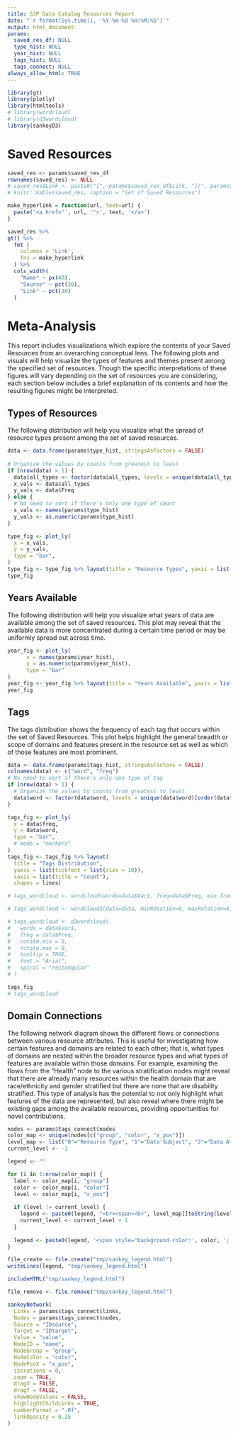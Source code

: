 ```yaml
---
title: SJP Data Catalog Resources Report
date: "`r format(Sys.time(), '%Y-%m-%d %H:%M:%S')`"
output: html_document
params:
  saved_res_df: NULL
  type_hist: NULL
  year_hist: NULL
  tags_hist: NULL
  tags_connect: NULL
always_allow_html: TRUE
---
```


```r
library(gt)
library(plotly)
library(htmltools)
# library(wordcloud)
# library(d3wordcloud)
library(sankeyD3)
```

# Saved Resources

```r
saved_res <- params$saved_res_df
rownames(saved_res) <- NULL
# saved_res$Link <- paste0("[", params$saved_res_df$Link, "](", params$saved_res_df$Link, ")")
# knitr::kable(saved_res, caption = "Set of Saved Resources")

make_hyperlink = function(url, text=url) {
  paste('<a href="', url, '">', text, '</a>')
}

saved_res %>%
gt() %>%
  fmt (
    columns = 'Link',
    fns = make_hyperlink
  ) %>%
  cols_width(
    "Name" ~ px(40),
    "Source" ~ pct(30),
    "Link" ~ pct(30)
  )
```


# Meta-Analysis

This report includes visualizations which explore the contents of your Saved Resources from an overarching conceptual lens. The following plots and visuals will help visualize the types of features and themes present among the specified set of resources. Though the specific interpretations of these figures will vary depending on the set of resources you are considering, each section below includes a brief explanation of its contents and how the resulting figures might be interpreted.

## Types of Resources

The following distribution will help you visualize what the spread of resource types present among the set of saved resources. 

```r
data <- data.frame(params$type_hist, stringsAsFactors = FALSE)
    
# Organize the values by counts from greatest to least
if (nrow(data) > 1) {
  data$all_types <- factor(data$all_types, levels = unique(data$all_types)[order(data$Freq, decreasing = TRUE)])
  x_vals <- data$all_types
  y_vals <- data$Freq
} else {
  # No need to sort if there's only one type of count
  x_vals <- names(params$type_hist)
  y_vals <- as.numeric(params$type_hist)
}

type_fig <- plot_ly(
  x = x_vals,
  y = y_vals,
  type = "bar",
)
type_fig <- type_fig %>% layout(title = "Resource Types", yaxis = list(title = "Count"))
type_fig
```

## Years Available

The following distribution will help you visualize what years of data are available among the set of saved resources. This plot may reveal that the available data is more concentrated during a certain time period or may be uniformly spread out across time.

```r
year_fig <- plot_ly(
      x = names(params$year_hist),
      y = as.numeric(params$year_hist),
      type = "bar"
)
year_fig <- year_fig %>% layout(title = "Years Available", yaxis = list(title = "Count"))
year_fig
```

## Tags

The tags distribution shows the frequency of each tag that occurs within the set of Saved Resources. This plot helps highlight the general breadth or scope of domains and features present in the resource set as well as which of those features are most prominent. 

```r
data <- data.frame(params$tags_hist, stringsAsFactors = FALSE)
colnames(data) <- c("word", "freq")
# No need to sort if there's only one type of tag
if (nrow(data) > 1) {
  # Organize the values by counts from greatest to least
  data$word <- factor(data$word, levels = unique(data$word)[order(data$freq, decreasing = FALSE)])
}

tags_fig <- plot_ly(
  x = data$freq,
  y = data$word,
  type = "bar",
  # mode = "markers"
)
tags_fig <- tags_fig %>% layout(
  title = "Tags Distribution",
  yaxis = list(tickfont = list(size = 10)),
  xaxis = list(title = "Count"),
  shapes = lines)

# tags_wordcloud <- wordcloud(words=data$Var1, freq=data$Freq, min.freq = 1, max.words=200, random.order=FALSE, rot.per=0.35, colors=brewer.pal(8, "Dark2"))

# tags_wordcloud <- wordcloud2(data=data, minRotation=0, maxRotation=0, color="random-dark")

# tags_wordcloud <- d3wordcloud(
#   words = data$Var1, 
#   freq = data$Freq, 
#   rotate.min = 0,           
#   rotate.max = 0,
#   tooltip = TRUE,
#   font = "Arial",
#   spiral = "rectangular"
# )

tags_fig
# tags_wordcloud
```

## Domain Connections

The following network diagram shows the different flows or connections between various resource attributes. This is useful for investigating how certain features and domains are related to each other; that is, what types of domains are nested within the broader resource types and what types of features are available within those domains. For example, examining the flows from the "Health" node to the various stratification nodes might reveal that there are already many resources within the health domain that are race/ethnicity and gender stratified but there are none that are disability stratified. This type of analysis has the potential to not only highlight what features of the data are represented, but also reveal where there might be existing gaps among the available resources, providing opportunities for novel contributions.

```r
nodes <- params$tags_connect$nodes
color_map <- unique(nodes[c("group", "color", "x_pos")])
level_map <- list("0"="Resource Type", "1"="Data Subject", "2"="Data Attribute")
current_level <- -1

legend <- ""

for (i in 1:nrow(color_map)) {
  label <- color_map[i, "group"]
  color <- color_map[i, "color"]
  level <- color_map[i, "x_pos"]
  
  if (level != current_level) {
    legend <- paste0(legend, "<br><span><b>", level_map[[toString(level)]], ":&nbsp;</b></span>")
    current_level <- current_level + 1
  }
  
  legend <- paste0(legend, '<span style="background-color:', color, '; border:1px solid black; height:11px; width:11px; display:inline-block"></span><span>&nbsp;', label, '&emsp;<span>')
}

file_create <- file.create("tmp/sankey_legend.html")
writeLines(legend, "tmp/sankey_legend.html")
```
```r
includeHTML("tmp/sankey_legend.html")
```
```r
file_remove <- file.remove("tmp/sankey_legend.html")
```

```r
sankeyNetwork(
  Links = params$tags_connect$links,
  Nodes = params$tags_connect$nodes,
  Source = "IDsource",
  Target = "IDtarget",
  Value = "value",
  NodeID = "name",
  NodeGroup = "group",
  NodeColor = "color",
  NodePosX = "x_pos",
  iterations = 0,
  zoom = TRUE,
  dragX = FALSE,
  dragY = FALSE,
  showNodeValues = FALSE,
  highlightChildLinks = TRUE,
  numberFormat = ".0f",
  linkOpacity = 0.25
)
```